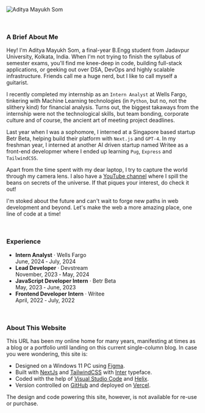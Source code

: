 <section className="max-w-2xl pt-32 pb-20 mx-auto text-sm *:leading-6 *:selection:bg-emerald-200 *:selection:text-emerald-900 [&_p]:text-justify [&_img]:rounded-md [&_img]:select-none [&_img]:drag-none">

![Aditya Mayukh Som](/cover.jpg "banner image")

&emsp;

### A Brief About Me

Hey! I'm Aditya Mayukh Som, a final-year B.Engg student from Jadavpur University, Kolkata, India. When I'm not trying to finish the syllabus of semester exams, you'll find me knee-deep in code, building full-stack applications, or geeking out over DSA, DevOps and highly scalable infrastructure. Friends call me a huge nerd, but I like to call myself a guitarist.

I recently completed my internship as an `Intern Analyst` at Wells Fargo, tinkering with Machine Learning technologies (in `Python`, but no, not the slithery kind) for financial analysis. Turns out, the biggest takaways from the internship were not the technological skills, but team bonding, corporate culture and of course, the ancient art of meeting project deadlines.

Last year when I was a sophomore, I interned at a Singapore based startup Betr Beta, helping build their platform with `Next.js` and `GPT-4`. In my freshman year, I interned at another AI driven startup named Writee as a front-end developmer where I ended up learning `Pug`, `Express` and `TailwindCSS`.

Apart from the time spent with my dear laptop, I try to capture the world through my camera lens. I also have a [YouTube channel](https://www.youtube.com/@AdityaMayukhSom) where I spill the beans on secrets of the universe. If that piques your interest, do check it out!

I'm stoked about the future and can't wait to forge new paths in web development and beyond. Let's make the web a more amazing place, one line of code at a time!

&emsp;

### Experience

-   **Intern Analyst** &middot; Wells Fargo <br/> June, 2024 &hyphen; July, 2024
-   **Lead Developer** &middot; Devstream <br/> November, 2023 &hyphen; May, 2024
-   **JavaScript Developer Intern** &middot; Betr Beta <br/> May, 2023 &hyphen; June, 2023
-   **Frontend Developer Intern** &middot; Writee <br/> April, 2022 &hyphen; July, 2022

&emsp;

### About This Website

This URL has been my online home for many years, manifesting at times as a blog or a portfolio until landing on this current single-column blog. In case you were wondering, this site is:

-   Designed on a Windows 11 PC using [Figma](https://www.figma.com/).
-   Built with [NextJs](https://kit.svelte.dev/) and [TailwindCSS](#) with [Inter](https://fonts.google.com/specimen/Inter) typeface.
-   Coded with the help of [Visual Studio Code](https://code.visualstudio.com/) and [Helix](#).
-   Version controlled on [GitHub](https://github.com/) and deployed on [Vercel](https://vercel.com/).

The design and code powering this site, however, is not available for re-use or purchase.

</section>
